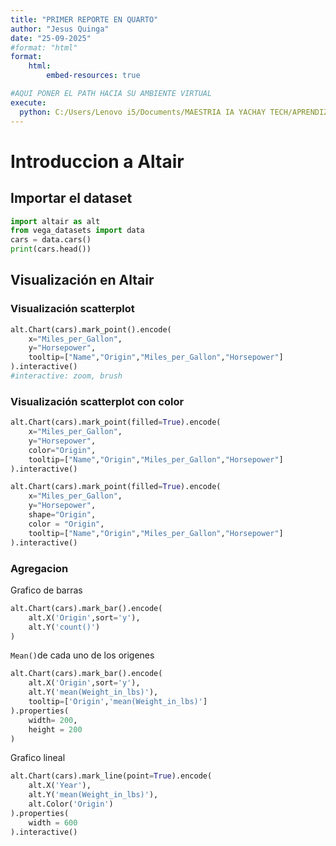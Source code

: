 ```yaml
---
title: "PRIMER REPORTE EN QUARTO"
author: "Jesus Quinga"
date: "25-09-2025"     
#format: "html"
format:
    html:
        embed-resources: true

#AQUI PONER EL PATH HACIA SU AMBIENTE VIRTUAL
execute:
  python: C:/Users/Lenovo i5/Documents/MAESTRIA IA YACHAY TECH/APRENDIZAJE DE MAQUINA/SEMANA 1/.venv/Scripts/python.exe
---
```



# Introduccion a Altair

## Importar el dataset

```python
import altair as alt
from vega_datasets import data
cars = data.cars()
print(cars.head())
```


## Visualización en Altair

### Visualización scatterplot

```python

alt.Chart(cars).mark_point().encode(
    x="Miles_per_Gallon",
    y="Horsepower",
    tooltip=["Name","Origin","Miles_per_Gallon","Horsepower"]
).interactive()
#interactive: zoom, brush

```

### Visualización scatterplot con color

```python
alt.Chart(cars).mark_point(filled=True).encode(
    x="Miles_per_Gallon",
    y="Horsepower",
    color="Origin",
    tooltip=["Name","Origin","Miles_per_Gallon","Horsepower"]
).interactive()

```

```python


alt.Chart(cars).mark_point(filled=True).encode(
    x="Miles_per_Gallon",
    y="Horsepower",
    shape="Origin",
    color = "Origin",
    tooltip=["Name","Origin","Miles_per_Gallon","Horsepower"]
).interactive()
```


### Agregacion

Grafico de barras
```python

alt.Chart(cars).mark_bar().encode(
    alt.X('Origin',sort='y'),
    alt.Y('count()')
)

```

`Mean()`de cada uno de los origenes

```python

alt.Chart(cars).mark_bar().encode(
    alt.X('Origin',sort='y'),
    alt.Y('mean(Weight_in_lbs)'),
    tooltip=['Origin','mean(Weight_in_lbs)']
).properties(
    width= 200,
    height = 200
)

```

Grafico lineal


```python
alt.Chart(cars).mark_line(point=True).encode(
    alt.X('Year'),
    alt.Y('mean(Weight_in_lbs)'),
    alt.Color('Origin')
).properties(
    width = 600
).interactive()

```